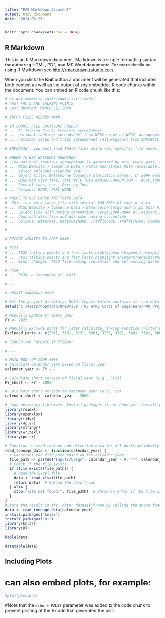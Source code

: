 ```yaml
---
title: "PAO Markdown Document"
output: html_document
date: "2024-03-27"
---
```


```r
knitr::opts_chunk$set(echo = TRUE)
```

## R Markdown

This is an R Markdown document. Markdown is a simple formatting syntax for authoring HTML, PDF, and MS Word documents. For more details on using R Markdown see <http://rmarkdown.rstudio.com>.

When you click the **Knit** button a document will be generated that includes both content as well as the output of any embedded R code chunks within the document. You can embed an R code chunk like this:

```r
# GL NAV DOMESTIC INTERCONNECTIVITY MAPS
# FAST FACTS AND TALKING POINTS
# Last Updated: MARCH 12, 2024

# INPUT FILES NEEDED ####

# IN SOURCE FILE LOCATION/ FOLDER
# ... GL Talking Points template spreadsheet
# ... national rankings spreadsheet from WCSC: save as WCSC_tonnagebystate_CY##.xlsx
# ... national cargo and trips spreadsheet (All Regions) from IWR/WCSC: save as Cargo_20##-20## All Regions 10yrs.xlsx

# IMPORTANT: you must save these files using very specific file names, to feed them through this R code

# WHERE TO GET NATIONAL RANKINGS
#  The national rankings spreadsheet is generated by WCSC every year, and is accessible through:
# ... WCSC Website > Commerce Data > Ports and States Data (Available in Excel format here) > 
# ... select relevant calendar year
# ... Object title: Waterborne Commerce Statistics Center: CY 20## waterborne tonnage by state
# ... Download xlsx file, SAVE WITH THIS NAMING CONVENTION -- WCSC_tonnagebystate_CY##.xlsx
# ... Several tabs, e.g., Port_by_Tons
# ... Columns: RANK, PORT_NAME

# WHERE TO GET CARGO AND TRIPS DATA
#  This is a very large file with several 100,000s of rows of data.
# ... WCSC Website > Commerce Data > Waterborne Cargo and Trips Data Files > 
# ... Select link with naming convention: Cargo_20##-20## All Regions 10yrs
# ... download xlsx file and use same naming convention
# ... Columns: Waterway, WaterwayName, TrafficCode, TrafficName, Commodity, etc.

# ---

# RECENT UPDATES TO CODE ####

# FY23
# ... FY22 talking points and fast facts highlighted shipment/receipt/thru/intraport data for ONE CY YEAR ONLY.
# ... FY23 talking points and fast facts highlight shipment/receipt/thru/intraport data for 5 YEAR AVERAGE.
# ... minor changes: FY23 file naming convention and set working directory

# FY24
# ... FY24  a looooooot of stuff

# ---

# UPDATE MANUALLY ####

# Set the project directory. Note: Inputs folder contains all raw data needed to run this code "Inputs/..."
setwd("C:/Users/h5pmldfb/OneDrive - US Army Corps of Engineers/PAO Project")

# Manually update FY every year
FY <- 2023

# Manually exclude ports for later calculate_ranking Function (Filter by )
Excluded_ports <- c(3001, 3101, 3191, 3201, 3230, 3301, 3401, 3501, 3601, 3701, 3802, 3810, 3811, 3850, 3901, 3999)

# SEARCH FOR "UPDATE IN FY2024"

# ---

# MAIN BODY OF CODE ####
# Calculate calendar year based on fiscal year
calendar_year <- FY - 2

# Calculate short version of fiscal year (e.g., FY23)
FY_short <- FY - 2000

# Calculate short version of calendar year (e.g., 23)
calendar_short <- calendar_year - 2000

# Load necessary libraries. Install packages if not done yet 'install.packages("my_package")'
library(readxl)
library(openxlsx)
library(tidyr)
library(dplyr)
library(stringr)
library(writexl)
library(purrr)

# Function to read tonnage and direction data for all ports nationally. File "Cargo2012-2021 All Regions"
read_tonnage_data <- function(calendar_year) {
  # Construct the file path based on the calendar year
  file_path <- paste0("Inputs/Cargo", calendar_year - 9, "-", calendar_year, " All Regions.xlsx")
  # Check if the file exists
  if (file.exists(file_path)) {
    # Read the Excel file
    data <- read_xlsx(file_path)
    return(data)  # Return the data frame
  } else {
    stop("File not found:", file_path)  # Throw an error if the file is not found
  }
}
#Store the result in the 'data' dataset/frame by calling the above function.
data <- read_tonnage_data(calendar_year)
install.packages("knitr")
install.packages("DT")
library(knitr)
library(DT)

kable(data)

datatable(data)

```

## Including Plots

# can also embed plots, for example:

```r
#plot(pressure)
```

#Note that the `echo = FALSE` parameter was added to the code chunk to prevent printing of the R code that generated the plot.
